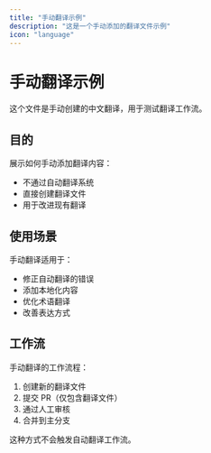 ```yaml
---
title: "手动翻译示例"
description: "这是一个手动添加的翻译文件示例"
icon: "language"
---
```


# 手动翻译示例

这个文件是手动创建的中文翻译，用于测试翻译工作流。

## 目的

展示如何手动添加翻译内容：
- 不通过自动翻译系统
- 直接创建翻译文件
- 用于改进现有翻译

## 使用场景

手动翻译适用于：
- 修正自动翻译的错误
- 添加本地化内容
- 优化术语翻译
- 改善表达方式

## 工作流

手动翻译的工作流程：
1. 创建新的翻译文件
2. 提交 PR（仅包含翻译文件）
3. 通过人工审核
4. 合并到主分支

这种方式不会触发自动翻译工作流。
